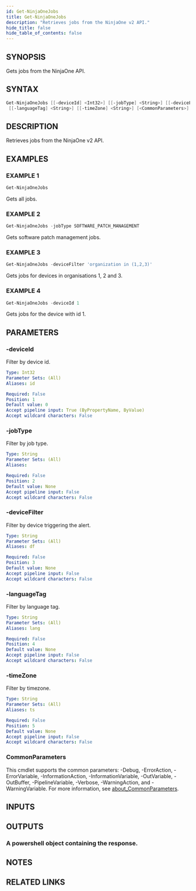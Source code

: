 ```yaml
---
id: Get-NinjaOneJobs
title: Get-NinjaOneJobs
description: "Retrieves jobs from the NinjaOne v2 API."
hide_title: false
hide_table_of_contents: false
---
```


## SYNOPSIS

Gets jobs from the NinjaOne API.

## SYNTAX

```powershell
Get-NinjaOneJobs [[-deviceId] <Int32>] [[-jobType] <String>] [[-deviceFilter] <String>]
 [[-languageTag] <String>] [[-timeZone] <String>] [<CommonParameters>]
```

## DESCRIPTION

Retrieves jobs from the NinjaOne v2 API.

## EXAMPLES

### EXAMPLE 1

```powershell
Get-NinjaOneJobs
```

Gets all jobs.

### EXAMPLE 2

```powershell
Get-NinjaOneJobs -jobType SOFTWARE_PATCH_MANAGEMENT
```

Gets software patch management jobs.

### EXAMPLE 3

```powershell
Get-NinjaOneJobs -deviceFilter 'organization in (1,2,3)'
```

Gets jobs for devices in organisations 1, 2 and 3.

### EXAMPLE 4

```powershell
Get-NinjaOneJobs -deviceId 1
```

Gets jobs for the device with id 1.

## PARAMETERS

### -deviceId

Filter by device id.

```yaml
Type: Int32
Parameter Sets: (All)
Aliases: id

Required: False
Position: 1
Default value: 0
Accept pipeline input: True (ByPropertyName, ByValue)
Accept wildcard characters: False
```

### -jobType

Filter by job type.

```yaml
Type: String
Parameter Sets: (All)
Aliases:

Required: False
Position: 2
Default value: None
Accept pipeline input: False
Accept wildcard characters: False
```

### -deviceFilter

Filter by device triggering the alert.

```yaml
Type: String
Parameter Sets: (All)
Aliases: df

Required: False
Position: 3
Default value: None
Accept pipeline input: False
Accept wildcard characters: False
```

### -languageTag

Filter by language tag.

```yaml
Type: String
Parameter Sets: (All)
Aliases: lang

Required: False
Position: 4
Default value: None
Accept pipeline input: False
Accept wildcard characters: False
```

### -timeZone

Filter by timezone.

```yaml
Type: String
Parameter Sets: (All)
Aliases: ts

Required: False
Position: 5
Default value: None
Accept pipeline input: False
Accept wildcard characters: False
```

### CommonParameters

This cmdlet supports the common parameters: -Debug, -ErrorAction, -ErrorVariable, -InformationAction, -InformationVariable, -OutVariable, -OutBuffer, -PipelineVariable, -Verbose, -WarningAction, and -WarningVariable. For more information, see [about_CommonParameters](http://go.microsoft.com/fwlink/?LinkID=113216).

## INPUTS

## OUTPUTS

### A powershell object containing the response.

## NOTES

## RELATED LINKS
